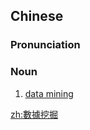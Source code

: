 {{also|数据挖掘}}
==Chinese==
{{zh-forms|s=数据挖掘|type=22}}

===Pronunciation===
{{zh-pron
|m=shùjù wājué
|cat=n
}}

===Noun===
{{zh-noun}}

# {{lb|zh|computing}} [[data mining]]

{{zh-cat|Databases}}

[[zh:數據挖掘]]